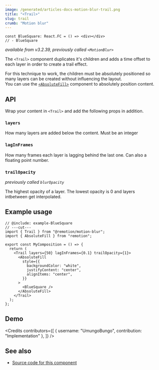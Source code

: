 ```yaml
---
image: /generated/articles-docs-motion-blur-trail.png
title: "<Trail>"
slug: trail
crumb: "Motion blur"
---
```



```twoslash include example
const BlueSquare: React.FC = () => <div></div>
// - BlueSquare
```

_available from v3.2.39, previously called `<MotionBlur>`_

The `<Trail>` component duplicates it's children and adds a time offset to each layer in order to create a trail effect.

For this technique to work, the children must be absolutely positioned so many layers can be created without influencing the layout.  
You can use the [`<AbsoluteFill>`](/docs/absolute-fill) component to absolutely position content.

## API

Wrap your content in `<Trail>` and add the following props in addition.

### `layers`

How many layers are added below the content. Must be an integer

### `lagInFrames`

How many frames each layer is lagging behind the last one. Can also a floating point number.

### `trailOpacity`

_previously called `blurOpacity`_

The highest opacity of a layer. The lowest opacity is 0 and layers intbetween get interpolated.

## Example usage

```tsx twoslash
// @include: example-BlueSquare
// ---cut---
import { Trail } from "@remotion/motion-blur";
import { AbsoluteFill } from "remotion";

export const MyComposition = () => {
  return (
    <Trail layers={50} lagInFrames={0.1} trailOpacity={1}>
      <AbsoluteFill
        style={{
          backgroundColor: "white",
          justifyContent: "center",
          alignItems: "center",
        }}
      >
        <BlueSquare />
      </AbsoluteFill>
    </Trail>
  );
};
```

## Demo

<TrailExample />

<Credits contributors={[
{
username: "UmungoBungo",
contribution: "Implementation"
},
]} />

## See also

- [Source code for this component](https://github.com/remotion-dev/remotion/blob/main/packages/motion-blur/src/Trail.tsx)
